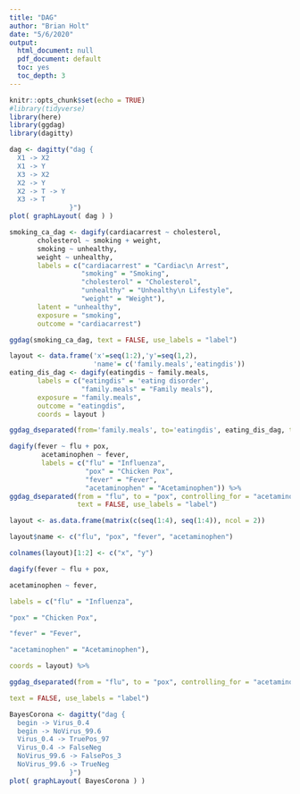 ```yaml
---
title: "DAG"
author: "Brian Holt"
date: "5/6/2020"
output:
  html_document: null
  pdf_document: default
  toc: yes
  toc_depth: 3
---
```


```r
knitr::opts_chunk$set(echo = TRUE)
#library(tidyverse)
library(here)
library(ggdag)
library(dagitty)
```


```r
dag <- dagitty("dag {
  X1 -> X2
  X1 -> Y
  X3 -> X2
  X2 -> Y
  X2 -> T -> Y
  X3 -> T
               }")
plot( graphLayout( dag ) )
```

```r
smoking_ca_dag <- dagify(cardiacarrest ~ cholesterol,
       cholesterol ~ smoking + weight,
       smoking ~ unhealthy,
       weight ~ unhealthy,
       labels = c("cardiacarrest" = "Cardiac\n Arrest", 
                  "smoking" = "Smoking",
                  "cholesterol" = "Cholesterol",
                  "unhealthy" = "Unhealthy\n Lifestyle",
                  "weight" = "Weight"),
       latent = "unhealthy",
       exposure = "smoking",
       outcome = "cardiacarrest")

ggdag(smoking_ca_dag, text = FALSE, use_labels = "label")
```




```r

layout <- data.frame('x'=seq(1:2),'y'=seq(1,2),
                     'name'= c('family.meals','eatingdis'))
eating_dis_dag <- dagify(eatingdis ~ family.meals,
       labels = c("eatingdis" = 'eating disorder', 
                  "family.meals" = "Family meals"),
       exposure = "family.meals",
       outcome = "eatingdis",
       coords = layout )

ggdag_dseparated(from='family.meals', to='eatingdis', eating_dis_dag, text = FALSE, use_labels = "label")
```

```r
dagify(fever ~ flu + pox, 
        acetaminophen ~ fever,
        labels = c("flu" = "Influenza",
                   "pox" = "Chicken Pox",
                   "fever" = "Fever",
                   "acetaminophen" = "Acetaminophen")) %>% 
ggdag_dseparated(from = "flu", to = "pox", controlling_for = "acetaminophen",
                 text = FALSE, use_labels = "label")
```


```r
layout <- as.data.frame(matrix(c(seq(1:4), seq(1:4)), ncol = 2))

layout$name <- c("flu", "pox", "fever", "acetaminophen")

colnames(layout)[1:2] <- c("x", "y")

dagify(fever ~ flu + pox,

acetaminophen ~ fever,

labels = c("flu" = "Influenza",

"pox" = "Chicken Pox",

"fever" = "Fever",

"acetaminophen" = "Acetaminophen"),

coords = layout) %>%

ggdag_dseparated(from = "flu", to = "pox", controlling_for = "acetaminophen",

text = FALSE, use_labels = "label")
```



```r
BayesCorona <- dagitty("dag {
  begin -> Virus_0.4
  begin -> NoVirus_99.6
  Virus_0.4 -> TruePos_97
  Virus_0.4 -> FalseNeg
  NoVirus_99.6 -> FalsePos_3
  NoVirus_99.6 -> TrueNeg
               }")
plot( graphLayout( BayesCorona ) )
```